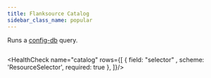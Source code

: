 ```yaml
---
title: Flanksource Catalog
sidebar_class_name: popular
---
```


Runs a [config-db](https://github.com/flanksource/config-db) query.

```yaml title="catalog.yaml"  file=../../../modules/canary-checker/fixtures/external/catalog.yaml
```


<HealthCheck name="catalog"  rows={[
  {
    field: "selector" ,
    scheme: 'ResourceSelector',
    required: true
  },
]}/>


